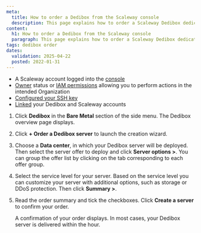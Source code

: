 ```yaml
---
meta:
  title: How to order a Dedibox from the Scaleway console
  description: This page explains how to order a Scaleway Dedibox dedicated server
content:
  h1: How to order a Dedibox from the Scaleway console
  paragraph: This page explains how to order a Scaleway Dedibox dedicated server
tags: dedibox order
dates:
  validation: 2025-04-22
  posted: 2022-01-31
---
```



<DediboxScalewayMigration />

<Requirements />

- A Scaleway account logged into the [console](https://console.scaleway.com)
- [Owner](/iam/concepts/#owner) status or [IAM permissions](/iam/concepts/#permission) allowing you to perform actions in the intended Organization
- [Configured your SSH key](/organizations-and-projects/how-to/create-ssh-key/)
- [Linked](/dedibox-scaleway/how-to/link-dedibox-account/) your Dedibox and Scaleway accounts

1. Click **Dedibox** in the **Bare Metal** section of the side menu. The Dedibox overview page displays.
2. Click **+ Order a Dedibox server** to launch the creation wizard.
3. Choose a **Data center**, in which your Dedibox server will be deployed. Then select the server offer to deploy and click **Server options >**.
    <Message type="tip">
      You can group the offer list by clicking on the tab corresponding to each offer group.
    </Message>
4. Select the service level for your server. Based on the service level you can customize your server with additional options, such as storage or DDoS protection. Then click **Summary >**.
5. Read the order summary and tick the checkboxes. Click **Create a server** to confirm your order.

    A confirmation of your order displays. In most cases, your Dedibox server is delivered within the hour.